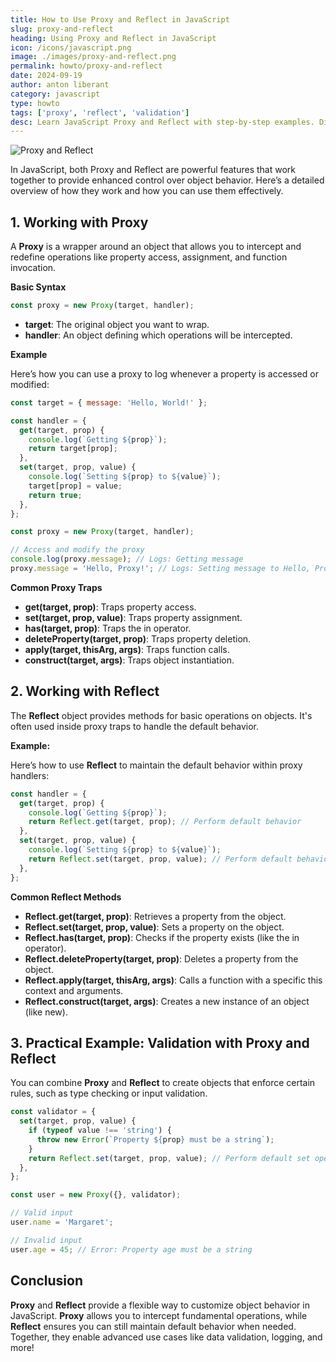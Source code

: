 ```yaml
---
title: How to Use Proxy and Reflect in JavaScript
slug: proxy-and-reflect
heading: Using Proxy and Reflect in JavaScript
icon: /icons/javascript.png
image: ./images/proxy-and-reflect.png
permalink: howto/proxy-and-reflect
date: 2024-09-19
author: anton liberant
category: javascript
type: howto
tags: ['proxy', 'reflect', 'validation']
desc: Learn JavaScript Proxy and Reflect with step-by-step examples. Discover how to intercept object operations, customize behaviors, and add validation and logging.
---
```


![Proxy and Reflect](./images/proxy-and-reflect.png)

In JavaScript, both Proxy and Reflect are powerful features that work together to provide enhanced
control over object behavior. Here’s a detailed overview of how they work and how you can use them
effectively.

## 1. Working with Proxy

A **Proxy** is a wrapper around an object that allows you to intercept and redefine operations like
property access, assignment, and function invocation.

**Basic Syntax**

```js
const proxy = new Proxy(target, handler);
```

- **target**: The original object you want to wrap.
- **handler**: An object defining which operations will be intercepted.

**Example**

Here’s how you can use a proxy to log whenever a property is accessed or modified:

```js
const target = { message: 'Hello, World!' };

const handler = {
  get(target, prop) {
    console.log(`Getting ${prop}`);
    return target[prop];
  },
  set(target, prop, value) {
    console.log(`Setting ${prop} to ${value}`);
    target[prop] = value;
    return true;
  },
};

const proxy = new Proxy(target, handler);

// Access and modify the proxy
console.log(proxy.message); // Logs: Getting message
proxy.message = 'Hello, Proxy!'; // Logs: Setting message to Hello, Proxy!
```

**Common Proxy Traps**

- **get(target, prop)**: Traps property access.
- **set(target, prop, value)**: Traps property assignment.
- **has(target, prop)**: Traps the in operator.
- **deleteProperty(target, prop)**: Traps property deletion.
- **apply(target, thisArg, args)**: Traps function calls.
- **construct(target, args)**: Traps object instantiation.

## 2. Working with Reflect

The **Reflect** object provides methods for basic operations on objects. It's often used inside
proxy traps to handle the default behavior.

**Example:**

Here’s how to use **Reflect** to maintain the default behavior within proxy handlers:

```js
const handler = {
  get(target, prop) {
    console.log(`Getting ${prop}`);
    return Reflect.get(target, prop); // Perform default behavior
  },
  set(target, prop, value) {
    console.log(`Setting ${prop} to ${value}`);
    return Reflect.set(target, prop, value); // Perform default behavior
  },
};
```

**Common Reflect Methods**

- **Reflect.get(target, prop)**: Retrieves a property from the object.
- **Reflect.set(target, prop, value)**: Sets a property on the object.
- **Reflect.has(target, prop)**: Checks if the property exists (like the in operator).
- **Reflect.deleteProperty(target, prop)**: Deletes a property from the object.
- **Reflect.apply(target, thisArg, args)**: Calls a function with a specific this context and
  arguments.
- **Reflect.construct(target, args)**: Creates a new instance of an object (like new).

## 3. Practical Example: Validation with Proxy and Reflect

You can combine **Proxy** and **Reflect** to create objects that enforce certain rules, such as type
checking or input validation.

```js
const validator = {
  set(target, prop, value) {
    if (typeof value !== 'string') {
      throw new Error(`Property ${prop} must be a string`);
    }
    return Reflect.set(target, prop, value); // Perform default set operation
  },
};

const user = new Proxy({}, validator);

// Valid input
user.name = 'Margaret';

// Invalid input
user.age = 45; // Error: Property age must be a string
```

## Conclusion

**Proxy** and **Reflect** provide a flexible way to customize object behavior in JavaScript.
**Proxy** allows you to intercept fundamental operations, while **Reflect** ensures you can still
maintain default behavior when needed. Together, they enable advanced use cases like data
validation, logging, and more!
